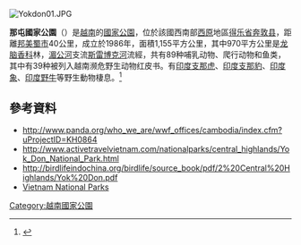 {{Multiple issues|
{{Expand language|1=vi|time=2021-04-08T23:33:59+00:00}}
{{Citation style|time=2021-04-08T23:33:59+00:00}}
}}
[[Image:Yokdon01.JPG|right]]
{{coord|12.80375719|N|107.67065465|E|display=title}}

'''那屯國家公園'''（{{lang-vi|Vườn quốc gia Yok Đôn}}）是[[越南|越南]]的[[國家公園|國家公園]]，位於該國西南部[[西原|西原]]地區[[得乐省|得乐省]][[奔敦县|奔敦县]]，距離[[邦美蜀市|邦美蜀市]]40公里，成立於1986年，面積1,155平方公里，其中970平方公里是[[龙脑香科|龙脑香科]]林，[[湄公河|湄公河]]支流[[斯雷博克河|斯雷博克河]]流經，共有89种哺乳动物、爬行动物和鱼类，其中有39种被列入越南濒危野生动物红皮书。有[[印度支那虎|印度支那虎]]、[[印度支那豹|印度支那豹]]、[[印度象|印度象]]、[[印度野牛|印度野牛]]等野生動物棲息。<ref>{{cite news|url=https://zh.vietnamplus.vn/%E6%8E%A2%E9%99%A9%E5%BE%97%E4%B9%90%E7%9C%81%E7%BA%A6%E6%95%A6%E5%9B%BD%E5%AE%B6%E6%A3%AE%E6%9E%97%E5%85%AC%E5%9B%AD/41096.vnp|title=探险得乐省约敦国家森林公园|publisher=越通社|date=2015-05-03|accessdate=2021-10-08|archive-date=2021-10-09|archive-url=https://web.archive.org/web/20211009103847/https://zh.vietnamplus.vn/%E6%8E%A2%E9%99%A9%E5%BE%97%E4%B9%90%E7%9C%81%E7%BA%A6%E6%95%A6%E5%9B%BD%E5%AE%B6%E6%A3%AE%E6%9E%97%E5%85%AC%E5%9B%AD/41096.vnp|dead-url=no}}</ref>

==參考資料==
{{reflist}}
* http://www.panda.org/who_we_are/wwf_offices/cambodia/index.cfm?uProjectID=KH0864 {{Wayback|url=http://www.panda.org/who_we_are/wwf_offices/cambodia/index.cfm?uProjectID=KH0864 |date=20090525200155 }}
* http://www.activetravelvietnam.com/nationalparks/central_highlands/Yok_Don_National_Park.html {{Wayback|url=http://www.activetravelvietnam.com/nationalparks/central_highlands/Yok_Don_National_Park.html |date=20161021004138 }}
* http://birdlifeindochina.org/birdlife/source_book/pdf/2%20Central%20Highlands/Yok%20Don.pdf {{Wayback|url=http://birdlifeindochina.org/birdlife/source_book/pdf/2%20Central%20Highlands/Yok%20Don.pdf |date=20120220144354 }}
*[http://www.vietnamnationalparks.org Vietnam National Parks] {{Wayback|url=http://www.vietnamnationalparks.org/ |date=20091126022331 }}
{{越南国家公园}}
{{Vietnam-geo-stub}}
[[Category:越南國家公園|Category:越南國家公園]]